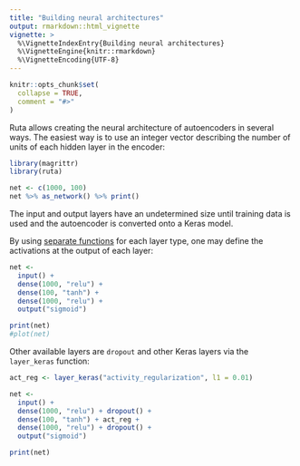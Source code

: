 ```yaml
---
title: "Building neural architectures"
output: rmarkdown::html_vignette
vignette: >
  %\VignetteIndexEntry{Building neural architectures}
  %\VignetteEngine{knitr::rmarkdown}
  %\VignetteEncoding{UTF-8}
---
```


```r
knitr::opts_chunk$set(
  collapse = TRUE,
  comment = "#>"
)
```

Ruta allows creating the neural architecture of autoencoders in several ways. The easiest way is to use an integer vector describing the number of units of each hidden layer in the encoder:

```r
library(magrittr)
library(ruta)

net <- c(1000, 100)
net %>% as_network() %>% print()
```

The input and output layers have an undetermined size until training data is used and the autoencoder is converted onto a Keras model.

By using [separate functions](/reference/#section-neural-network-architecture) for each layer type, one may define the activations at the output of each layer:

```r
net <- 
  input() + 
  dense(1000, "relu") + 
  dense(100, "tanh") + 
  dense(1000, "relu") + 
  output("sigmoid")

print(net)
#plot(net)
```

Other available layers are `dropout` and other Keras layers via the `layer_keras` function:

```r
act_reg <- layer_keras("activity_regularization", l1 = 0.01)

net <- 
  input() + 
  dense(1000, "relu") + dropout() +
  dense(100, "tanh") + act_reg +
  dense(1000, "relu") + dropout() +
  output("sigmoid")

print(net)
```

